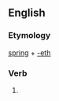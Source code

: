 ==English==

===Etymology===
[[spring]] + [[-eth]]

===Verb===
{{head|en|verb form}}

# {{en-archaic third-person singular of|spring}}